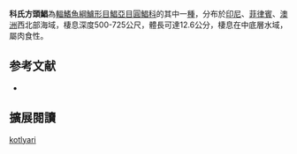 {{Speciesbox
| status = NE
| status_system = IUCN3.1
| image = 
| genus = Cubiceps
| species = kotlyari
| authority = [[Agafonova|Agafonova]], 1988
| synonyms = 
}}

'''科氏方頭鯧'''為[[輻鰭魚綱|輻鰭魚綱]][[鱸形目|鱸形目]][[鯧亞目|鯧亞目]][[圓鯧科|圓鯧科]]的其中一[[種|種]]，分布於[[印尼|印尼]]、[[菲律賓|菲律賓]]、[[澳洲|澳洲]]西北部海域，棲息深度500-725公尺，體長可達12.6公分，棲息在中底層水域，屬肉食性。

== 参考文献 ==
{{reflist}}
*{{FishBase_species|genus=Cubiceps|species=kotlyari|year=2012|month=7}}

== 擴展閱讀 == 
{{refbegin}}
{{wikispecies-inline|Cubiceps kotlyari|科氏方頭鯧}}
{{refend}}
{{Taxonbar|from=Q2188224}}

[[Category:方頭鯧屬|kotlyari]]


{{鱸形目小作品}}